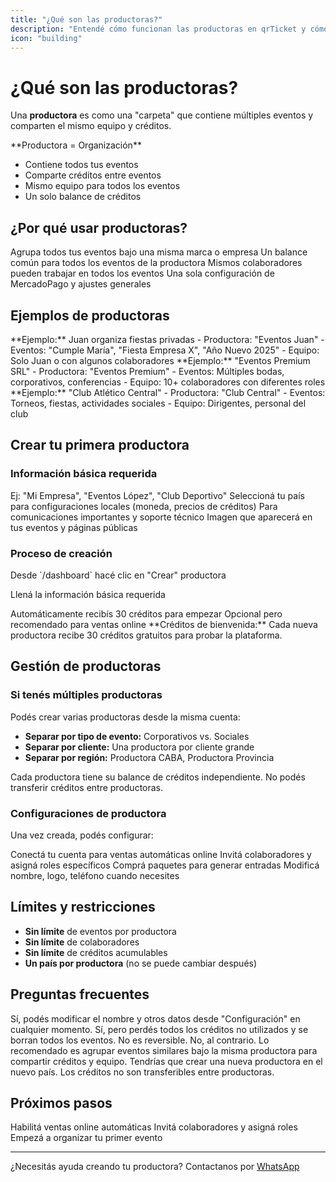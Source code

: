 ```yaml
---
title: "¿Qué son las productoras?"
description: "Entendé cómo funcionan las productoras en qrTicket y cómo crear una"
icon: "building"
---
```


# ¿Qué son las productoras?

Una **productora** es como una "carpeta" que contiene múltiples eventos y comparten el mismo equipo y créditos.

<Card title="Concepto clave" icon="folder">
**Productora = Organización**

- Contiene todos tus eventos
- Comparte créditos entre eventos
- Mismo equipo para todos los eventos
- Un solo balance de créditos

</Card>

## ¿Por qué usar productoras?

<CardGroup cols={2}>
  <Card title="Organización" icon="folder-tree">
    Agrupa todos tus eventos bajo una misma marca o empresa
  </Card>

<Card title="Créditos compartidos" icon="coins">
  Un balance común para todos los eventos de la productora
</Card>

<Card title="Equipo unificado" icon="users">
  Mismos colaboradores pueden trabajar en todos los eventos
</Card>

  <Card title="Gestión simple" icon="settings">
    Una sola configuración de MercadoPago y ajustes generales
  </Card>
</CardGroup>

## Ejemplos de productoras

<AccordionGroup>
  <Accordion title="Productor independiente">
    **Ejemplo:** Juan organiza fiestas privadas
    - Productora: "Eventos Juan"
    - Eventos: "Cumple María", "Fiesta Empresa X", "Año Nuevo 2025"
    - Equipo: Solo Juan o con algunos colaboradores
  </Accordion>

<Accordion title="Empresa de eventos">
  **Ejemplo:** "Eventos Premium SRL" - Productora: "Eventos Premium" - Eventos:
  Múltiples bodas, corporativos, conferencias - Equipo: 10+ colaboradores con
  diferentes roles
</Accordion>

  <Accordion title="Club o institución">
    **Ejemplo:** "Club Atlético Central"
    - Productora: "Club Central"
    - Eventos: Torneos, fiestas, actividades sociales
    - Equipo: Dirigentes, personal del club
  </Accordion>
</AccordionGroup>

## Crear tu primera productora

### Información básica requerida

<Steps>
  <Step title="Nombre de la productora">
    Ej: "Mi Empresa", "Eventos López", "Club Deportivo"
  </Step>

<Step title="País">
  Seleccioná tu país para configuraciones locales (moneda, precios de créditos)
</Step>

<Step title="Teléfono de contacto">
  Para comunicaciones importantes y soporte técnico
</Step>

  <Step title="Logo (opcional)">
    Imagen que aparecerá en tus eventos y páginas públicas
  </Step>
</Steps>

### Proceso de creación

<Steps>
  <Step title="Ir al dashboard">
    Desde `/dashboard` hacé clic en "Crear" productora
  </Step>

<Step title="Completar formulario">Llená la información básica requerida</Step>

<Step title="Recibir créditos gratuitos">
  Automáticamente recibís 30 créditos para empezar
</Step>

  <Step title="Configurar MercadoPago">
    Opcional pero recomendado para ventas online
  </Step>
</Steps>

<Note>
  **Créditos de bienvenida:** Cada nueva productora recibe 30 créditos gratuitos
  para probar la plataforma.
</Note>

## Gestión de productoras

### Si tenés múltiples productoras

Podés crear varias productoras desde la misma cuenta:

- **Separar por tipo de evento:** Corporativos vs. Sociales
- **Separar por cliente:** Una productora por cliente grande
- **Separar por región:** Productora CABA, Productora Provincia

<Warning>
  Cada productora tiene su balance de créditos independiente. No podés
  transferir créditos entre productoras.
</Warning>

### Configuraciones de productora

Una vez creada, podés configurar:

<CardGroup cols={2}>
  <Card title="MercadoPago" icon="credit-card">
    Conectá tu cuenta para ventas automáticas online
  </Card>

<Card title="Equipo" icon="users">
  Invitá colaboradores y asigná roles específicos
</Card>

<Card title="Créditos" icon="coins">
  Comprá paquetes para generar entradas
</Card>

  <Card title="Ajustes" icon="cog">
    Modificá nombre, logo, teléfono cuando necesites
  </Card>
</CardGroup>

## Límites y restricciones

- **Sin límite** de eventos por productora
- **Sin límite** de colaboradores
- **Sin límite** de créditos acumulables
- **Un país por productora** (no se puede cambiar después)

## Preguntas frecuentes

<AccordionGroup>
  <Accordion title="¿Puedo cambiar el nombre después?">
    Sí, podés modificar el nombre y otros datos desde "Configuración" en cualquier momento.
  </Accordion>

<Accordion title="¿Puedo eliminar una productora?">
  Sí, pero perdés todos los créditos no utilizados y se borran todos los
  eventos. No es reversible.
</Accordion>

<Accordion title="¿Necesito una productora por cada evento?">
  No, al contrario. Lo recomendado es agrupar eventos similares bajo la misma
  productora para compartir créditos y equipo.
</Accordion>

  <Accordion title="¿Qué pasa si cambio de país?">
    Tendrías que crear una nueva productora en el nuevo país. Los créditos no son transferibles entre productoras.
  </Accordion>
</AccordionGroup>

## Próximos pasos

<CardGroup cols={3}>
  <Card title="Conectar MercadoPago" icon="credit-card" href="/organizations/mercadopago">
    Habilitá ventas online automáticas
  </Card>

<Card title="Agregar equipo" icon="users" href="/organizations/team">
  Invitá colaboradores y asigná roles
</Card>

  <Card title="Crear evento" icon="calendar" href="/create-event">
    Empezá a organizar tu primer evento
  </Card>
</CardGroup>

---

¿Necesitás ayuda creando tu productora? Contactanos por [WhatsApp](https://wa.me/5491122503348)
